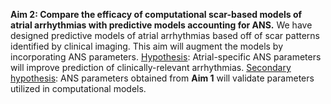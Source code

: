 **Aim 2: Compare the efficacy of computational scar-based models of atrial arrhythmias with predictive models accounting for ANS.** 
We have designed predictive models of atrial arrhythmias based off of scar patterns identified by clinical imaging.
This aim will augment the models by incorporating ANS parameters.
[Hypothesis]{.underline}: Atrial-specific ANS parameters will improve prediction of clinically-relevant arrhythmias. 
[Secondary hypothesis]{.underline}: ANS parameters obtained from **Aim 1** will validate parameters utilized in computational models. 
